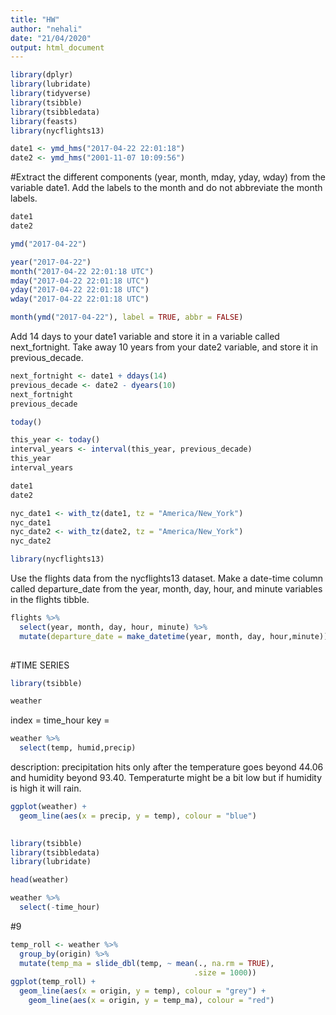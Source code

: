 ```yaml
---
title: "HW"
author: "nehali"
date: "21/04/2020"
output: html_document
---
```


```r
library(dplyr)
library(lubridate)
library(tidyverse)
library(tsibble)
library(tsibbledata)
library(feasts)
library(nycflights13)
```

```r
date1 <- ymd_hms("2017-04-22 22:01:18")
date2 <- ymd_hms("2001-11-07 10:09:56")
```
#Extract the different components (year, month, mday, yday, wday) from the variable date1. Add the labels to the month and do not abbreviate the month labels.
```r
date1
date2
```

```r
ymd("2017-04-22")
```

```r
year("2017-04-22")
month("2017-04-22 22:01:18 UTC")
mday("2017-04-22 22:01:18 UTC")
yday("2017-04-22 22:01:18 UTC")
wday("2017-04-22 22:01:18 UTC")

month(ymd("2017-04-22"), label = TRUE, abbr = FALSE)
```
Add 14 days to your date1 variable and store it in a variable called next_fortnight. Take away 10 years from your date2 variable, and store it in previous_decade.
```r
next_fortnight <- date1 + ddays(14)
previous_decade <- date2 - dyears(10)
next_fortnight
previous_decade
```
```r
today()
```

```r
this_year <- today()
interval_years <- interval(this_year, previous_decade)
this_year
interval_years
```

```r
date1
date2
```

```r
nyc_date1 <- with_tz(date1, tz = "America/New_York")
nyc_date1
nyc_date2 <- with_tz(date2, tz = "America/New_York")
nyc_date2
```

```r
library(nycflights13)
```
Use the flights data from the nycflights13 dataset. Make a date-time column called departure_date from the year, month, day, hour, and minute variables in the flights tibble.
```r
flights %>%
  select(year, month, day, hour, minute) %>%
  mutate(departure_date = make_datetime(year, month, day, hour,minute))
  
```
#TIME SERIES
```r
library(tsibble)
```

```r
weather
```
index = time_hour
key = 



```r
weather %>%
  select(temp, humid,precip)
```
description: precipitation hits only after the temperature goes beyond 44.06 and humidity beyond 93.40. Temperaturte might be a bit low but if humidity is high it will rain.

```r
ggplot(weather) +
  geom_line(aes(x = precip, y = temp), colour = "blue")
         
```

```r
library(tsibble)
library(tsibbledata)
library(lubridate)
```

```r
head(weather)
```
```r
weather %>%
  select(-time_hour)
```


#9
```r
temp_roll <- weather %>%
  group_by(origin) %>%
  mutate(temp_ma = slide_dbl(temp, ~ mean(., na.rm = TRUE),
                                         .size = 1000))
ggplot(temp_roll) + 
  geom_line(aes(x = origin, y = temp), colour = "grey") + 
    geom_line(aes(x = origin, y = temp_ma), colour = "red")
  
  
```

